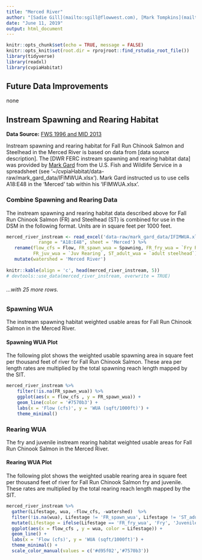 ```yaml
---
title: "Merced River"
author: "[Sadie Gill](mailto:sgill@flowwest.com), [Mark Tompkins](mailto:mtompkins@flowwest.com), [Erin Cain](ecain@flowwest.com)"
date: "June 11, 2019"
output: html_document
---
```


```r
knitr::opts_chunk$set(echo = TRUE, message = FALSE)
knitr::opts_knit$set(root.dir = rprojroot::find_rstudio_root_file())
library(tidyverse)
library(readxl)
library(cvpiaHabitat)
```
## Future Data Improvements
none

## Instream Spawning and Rearing Habitat

**Data Source:**
[FWS 1996 and MID 2013](https://s3-us-west-2.amazonaws.com/cvpiahabitat-r-package/cvpia-sit-model-inputs/FWS1996_AmericanRiverSpawningFinalReport.pdf)

Instream spawning and rearing habitat for Fall Run Chinook Salmon and Steelhead in the Merced River is based on data from [data source description]. The [DWR FERC instream spawning and rearing habitat data] was provided by [Mark Gard](mailto:mark_gard@fws.gov) from the U.S. Fish and Wildlife Service in a spreadsheet (see '~/cvpiaHabitat/data-raw/mark_gard_data/IFIMWUA.xlsx'). Mark Gard instructed us to use cells A18:E48 in the 'Merced' tab within his 'IFIMWUA.xlsx'.

### Combine Spawning and Rearing Data
The instream spawning and rearing habitat data described above for Fall Run Chinook Salmon (FR) and Steelhead (ST) is combined for use in the DSM in the following format. Units are in square feet per 1000 feet.


```r
merced_river_instream <- read_excel('data-raw/mark_gard_data/IFIMWUA.xlsx', 
            range = "A18:E48", sheet = 'Merced') %>% 
   rename(flow_cfs = Flow, FR_spawn_wua = Spawning, FR_fry_wua = `Fry Rearing`, 
          FR_juv_wua = `Juv Rearing`, ST_adult_wua = `adult steelhead`) %>% 
   mutate(watershed = 'Merced River')
 
knitr::kable(align = 'c', head(merced_river_instream, 5))
# devtools::use_data(merced_river_instream, overwrite = TRUE)
```

###### ...with 25 more rows. 
### Spawning WUA 
The instream spawning habitat weighted usable areas for Fall Run Chinook Salmon in the Merced River.

#### Spawning WUA Plot
The following plot shows the weighted usable spawning area in square feet per thousand feet of river for Fall Run Chinook Salmon. These area per length rates are multiplied by the total spawning reach length mapped by the SIT. 

``` r
merced_river_instream %>% 
    filter(!is.na(FR_spawn_wua)) %>%
    ggplot(aes(x = flow_cfs , y = FR_spawn_wua)) +
    geom_line(color = '#7570b3') +
    labs(x = 'Flow (cfs)', y = 'WUA (sqft/1000ft)') + 
    theme_minimal()

```

### Rearing WUA
The fry and juvenile instream rearing habitat weighted usable areas for Fall Run Chinook Salmon in the Merced River. 

#### Rearing WUA Plot

The following plot shows the weighted usable rearing area in square feet per thousand feet of river for Fall Run Chinook Salmon fry and juvenile. These rates are multiplied by the total rearing reach length mapped by the SIT. 

``` r
merced_river_instream %>% 
  gather(Lifestage, wua, -flow_cfs, -watershed)  %>% 
  filter(!is.na(wua), Lifestage != 'FR_spawn_wua', Lifestage != 'ST_adult_wua') %>%
  mutate(Lifestage = ifelse(Lifestage == 'FR_fry_wua', 'Fry', 'Juvenile')) %>% 
  ggplot(aes(x = flow_cfs , y = wua, color = Lifestage)) +
  geom_line() +
  labs(x = 'Flow (cfs)', y = 'WUA (sqft/1000ft)') + 
  theme_minimal() + 
  scale_color_manual(values = c('#d95f02','#7570b3'))
```


